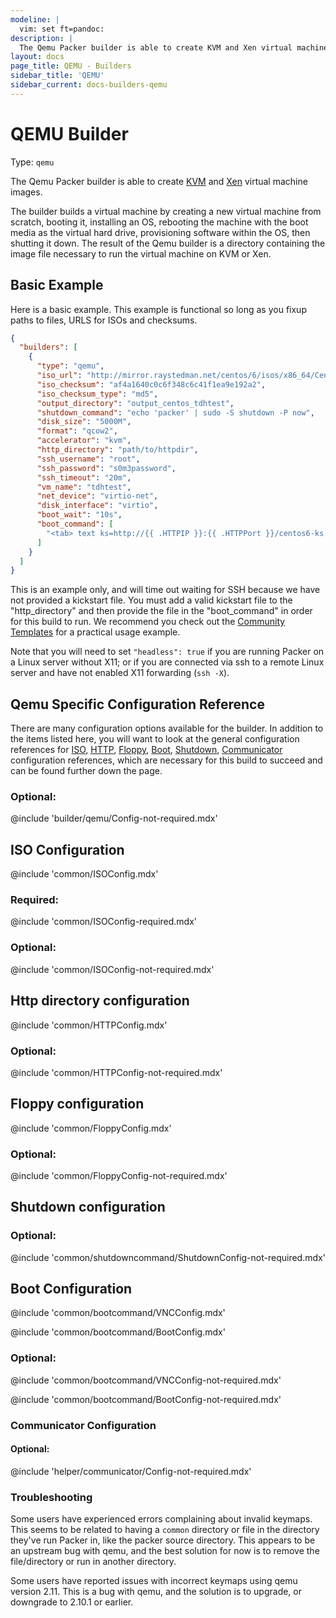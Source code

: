 ```yaml
---
modeline: |
  vim: set ft=pandoc:
description: |
  The Qemu Packer builder is able to create KVM and Xen virtual machine images.
layout: docs
page_title: QEMU - Builders
sidebar_title: 'QEMU'
sidebar_current: docs-builders-qemu
---
```


# QEMU Builder

Type: `qemu`

The Qemu Packer builder is able to create [KVM](http://www.linux-kvm.org) and
[Xen](http://www.xenproject.org) virtual machine images.

The builder builds a virtual machine by creating a new virtual machine from
scratch, booting it, installing an OS, rebooting the machine with the boot media
as the virtual hard drive, provisioning software within the OS, then shutting it
down. The result of the Qemu builder is a directory containing the image file
necessary to run the virtual machine on KVM or Xen.

## Basic Example

Here is a basic example. This example is functional so long as you fixup paths
to files, URLS for ISOs and checksums.

```json
{
  "builders": [
    {
      "type": "qemu",
      "iso_url": "http://mirror.raystedman.net/centos/6/isos/x86_64/CentOS-6.9-x86_64-minimal.iso",
      "iso_checksum": "af4a1640c0c6f348c6c41f1ea9e192a2",
      "iso_checksum_type": "md5",
      "output_directory": "output_centos_tdhtest",
      "shutdown_command": "echo 'packer' | sudo -S shutdown -P now",
      "disk_size": "5000M",
      "format": "qcow2",
      "accelerator": "kvm",
      "http_directory": "path/to/httpdir",
      "ssh_username": "root",
      "ssh_password": "s0m3password",
      "ssh_timeout": "20m",
      "vm_name": "tdhtest",
      "net_device": "virtio-net",
      "disk_interface": "virtio",
      "boot_wait": "10s",
      "boot_command": [
        "<tab> text ks=http://{{ .HTTPIP }}:{{ .HTTPPort }}/centos6-ks.cfg<enter><wait>"
      ]
    }
  ]
}
```

This is an example only, and will time out waiting for SSH because we have not
provided a kickstart file. You must add a valid kickstart file to the
"http_directory" and then provide the file in the "boot_command" in order for
this build to run. We recommend you check out the
[Community Templates](/community-tools#templates)
for a practical usage example.

Note that you will need to set `"headless": true` if you are running Packer
on a Linux server without X11; or if you are connected via ssh to a remote
Linux server and have not enabled X11 forwarding (`ssh -X`).

## Qemu Specific Configuration Reference

There are many configuration options available for the builder. In addition to
the items listed here, you will want to look at the general configuration
references for [ISO](#iso-configuration),
[HTTP](#http-directory-configuration),
[Floppy](#floppy-configuration),
[Boot](#boot-configuration),
[Shutdown](#shutdown-configuration),
[Communicator](#communicator-configuration)
configuration references, which are
necessary for this build to succeed and can be found further down the page.

### Optional:

@include 'builder/qemu/Config-not-required.mdx'

## ISO Configuration

@include 'common/ISOConfig.mdx'

### Required:

@include 'common/ISOConfig-required.mdx'

### Optional:

@include 'common/ISOConfig-not-required.mdx'

## Http directory configuration

@include 'common/HTTPConfig.mdx'

### Optional:

@include 'common/HTTPConfig-not-required.mdx'

## Floppy configuration

@include 'common/FloppyConfig.mdx'

### Optional:

@include 'common/FloppyConfig-not-required.mdx'

## Shutdown configuration

### Optional:

@include 'common/shutdowncommand/ShutdownConfig-not-required.mdx'

## Boot Configuration

@include 'common/bootcommand/VNCConfig.mdx'

@include 'common/bootcommand/BootConfig.mdx'

### Optional:

@include 'common/bootcommand/VNCConfig-not-required.mdx'

@include 'common/bootcommand/BootConfig-not-required.mdx'

### Communicator Configuration

#### Optional:

@include 'helper/communicator/Config-not-required.mdx'

### Troubleshooting

Some users have experienced errors complaining about invalid keymaps. This
seems to be related to having a `common` directory or file in the directory
they've run Packer in, like the packer source directory. This appears to be an
upstream bug with qemu, and the best solution for now is to remove the
file/directory or run in another directory.

Some users have reported issues with incorrect keymaps using qemu version 2.11.
This is a bug with qemu, and the solution is to upgrade, or downgrade to 2.10.1
or earlier.
